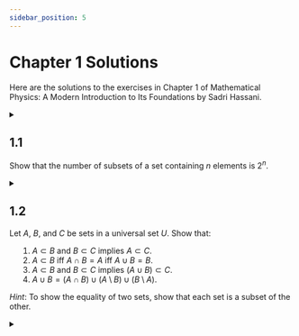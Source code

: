 ```yaml
---
sidebar_position: 5
---
```




# Chapter 1 Solutions

Here are the solutions to the exercises in Chapter 1 of Mathematical Physics: A Modern Introduction to Its Foundations by Sadri Hassani.

<TOCInline toc={toc} />

<details>

<summary>

## 1.1

Show that the number of subsets of a set containing $n$ elements is $2^n$.

</summary>

There are a few ways to show this.
One way is to use a combinatorial argument. In a set $A$ with $n$ elements, each element can either be included in a subset or not.
Thus, for each element, there are two choices: to include it or not.
Since there are $n$ elements, the total number of subsets is given by multiplying the number of choices for each element, which is $2^n$. $\blacksquare$

Another way to show this is by using induction.

**Base Case**: For $n = 0$, the set is empty, and there is only one subset, which is the empty set itself. Thus, the number of subsets is $2^0 = 1$.
**Inductive Step**: Assume that for a set with $k$ elements, the number of subsets is $2^k$.
Now, consider a set with $k + 1$ elements. We can think of this set as the union of a set with $k$ elements and an additional element.
The subsets of this new set can be divided into two categories: those that do not include the additional element and those that do.
The number of subsets that do not include the additional element is equal to the number of subsets of the original set with $k$ elements, which is $2^k$ by the inductive hypothesis.
The number of subsets that include the additional element is also equal to the number of subsets of the original set with $k$ elements, which is again $2^k$.
Thus, the total number of subsets for the set with $k + 1$ elements is $2^k + 2^k = 2 \cdot 2^k = 2^{k + 1}$.

By the principle of mathematical induction, we conclude that the number of subsets of a set containing $n$ elements is $2^n$ for all non-negative integers $n$. $\blacksquare$

</details>

<details>

<summary>

## 1.2

Let $A$, $B$, and $C$ be sets in a universal set $U$. Show that:

1. $A \subset B$ and $B \subset C$ implies $A \subset C$.
2. $A \subset B$ iff $A \cap B = A$ iff $A \cup B = B$.
3. $A \subset B$ and $B \subset C$ implies $(A \cup B) \subset C$.
4. $A \cup B = (A \cap B) \cup (A \setminus B) \cup (B \setminus A)$.

*Hint*: To show the equality of two sets, show that each set is a subset of the other.

</summary>

Let's prove each part step by step.

1. Assume $A \subset B$ and $B \subset C$.

    The former means that for every element $x \in A$, we have $x \in B$.
    The latter means that for every element $y \in B$, we have $y \in C$.
    Combining these two statements, we see that for every element $x \in A$, we have $x \in B$ and thus $x \in C$.
    Therefore, $A \subset C$. $\blacksquare$

2. We will prove the equivalence in two parts.

    - ($\Rightarrow$) Assume $A \subset B$.
        This means that for every element $x \in A$, we have $x \in B$.
        So $A$ is a subset of $B$. Moreover, there are no elements in $A$ that are not in $B$, so $A \cap B = A$.

        Also, since every element of $A$ is in $B$, the union $A \cup B$ is just $B$ itself, so $A \cup B = B$.
    - ($\Leftarrow$) Assume $A \cap B = A$.
        This means that every element in $A$ is also in $B$, so $A \subset B$.

        Similarly, assume $A \cup B = B$.
        This means that every element in $A$ is also in $B$, so $A \subset B$.

    Therefore, we have shown in both directions that $A \subset B$ iff $A \cap B = A$ iff $A \cup B = B$. $\blacksquare$

    It is insightful to draw a Venn diagram to visualize this.

    ```mermaid
    graph LR;
        subgraph B
            subgraph A
                A1((x))
                A2((y))
                A3((z))
            end
        end
    ```

3. Assume $A \subset B$ and $B \subset C$.

    We want to show that $(A \cup B) \subset C$.
    From the previous part, we know that $A \subset B$ implies $A \cup B = B$.
    Since $B \subset C$, we have $A \cup B = B \subset C$.
    Therefore, $(A \cup B) \subset C$. $\blacksquare$

4. We will prove the equality by showing that each side is a subset of the other.

</details>

<details>

<summary>



</summary>



</details>

